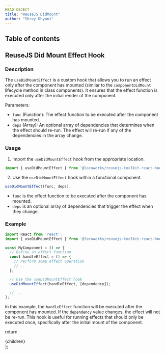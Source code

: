 ```yaml
---
HEAD OBJECT
title: "ReuseJS DidMount"
author: "Shrey Dhyani"
---
```


## Table of contents

## ReuseJS Did Mount Effect Hook

### Description

The `useDidMountEffect` is a custom hook that allows you to run an effect only after the component has mounted (similar to the `componentDidMount` lifecycle method in class components). It ensures that the effect function is executed only after the initial render of the component.

Parameters:
- `func` (Function): The effect function to be executed after the component has mounted.
- `deps` (Array): An optional array of dependencies that determines when the effect should re-run. The effect will re-run if any of the dependencies in the array change.

### Usage

1. Import the `useDidMountEffect` hook from the appropriate location.

```jsx
import { useDidMountEffect } from '@locoworks/reusejs-toolkit-react-hook';
```

2. Use the `useDidMountEffect` hook within a functional component.

```jsx
useDidMountEffect(func, deps);
```

- `func` is the effect function to be executed after the component has mounted.
- `deps` is an optional array of dependencies that trigger the effect when they change.

### Example

```jsx
import React from 'react';
import { useDidMountEffect } from '@locoworks/reusejs-toolkit-react-hook';

const MyComponent = () => {
  // Define an effect function
  const handleEffect = () => {
    // Perform some effect operation
    // ...
  };

  // Use the useDidMountEffect hook
  useDidMountEffect(handleEffect, [dependency]);

  // ...
};
```

In this example, the `handleEffect` function will be executed after the component has mounted. If the `dependency` value changes, the effect will not be re-run. This hook is useful for running effects that should only be executed once, specifically after the initial mount of the component.


  return <div className="prose max-w-full mx-4 pb-10" >{children}</div>
};
